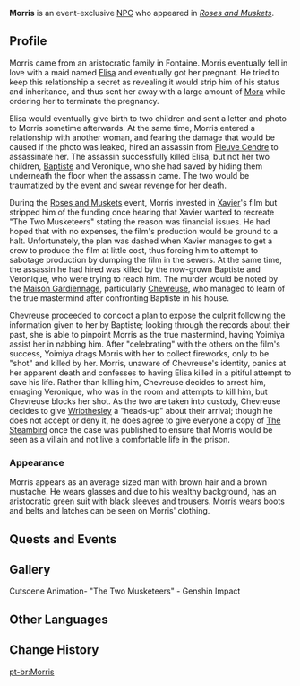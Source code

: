 {{Character Infobox
|type             = Event NPC
|image            = NPC Morris.png
|region           = Fontaine
|location         = Fontaine
|spouse           = Elisa
|spouseNote       = lover
|child            = Baptiste
|childNote        = son
|child2           = Veronique
|childNote2       = daughter
|voiceEN          = 
|voiceCN          = 
|voiceJP          = 
|voiceKR          = 
}}
'''Morris''' is an event-exclusive [[NPC]] who appeared in ''[[Roses and Muskets]]''.

==Profile==
Morris came from an aristocratic family in Fontaine. Morris eventually fell in love with a maid named [[Elisa]] and eventually got her pregnant. He tried to keep this relationship a secret as revealing it would strip him of his status and inheritance, and thus sent her away with a large amount of [[Mora]] while ordering her to terminate the pregnancy.

Elisa would eventually give birth to two children and sent a letter and photo to Morris sometime afterwards. At the same time, Morris entered a relationship with another woman, and fearing the damage that would be caused if the photo was leaked, hired an assassin from [[Court of Fontaine: Fleuve Cendre|Fleuve Cendre]] to assassinate her. The assassin successfully killed Elisa, but not her two children, [[Baptiste]] and Veronique, who she had saved by hiding them underneath the floor when the assassin came. The two would be traumatized by the event and swear revenge for her death.

During the [[Roses and Muskets]] event, Morris invested in [[Xavier]]'s film but stripped him of the funding once hearing that Xavier wanted to recreate "The Two Musketeers" stating the reason was financial issues. He had hoped that with no expenses, the film's production would be ground to a halt. Unfortunately, the plan was dashed when Xavier manages to get a crew to produce the film at little cost, thus forcing him to attempt to sabotage production by dumping the film in the sewers. At the same time, the assassin he had hired was killed by the now-grown Baptiste and Veronique, who were trying to reach him. The murder would be noted by the [[Maison Gardiennage]], particularly [[Chevreuse]], who managed to learn of the true mastermind after confronting Baptiste in his house.

Chevreuse proceeded to concoct a plan to expose the culprit following the information given to her by Baptiste; looking through the records about their past, she is able to pinpoint Morris as the true mastermind, having Yoimiya assist her in nabbing him. After "celebrating" with the others on the film's success, Yoimiya drags Morris with her to collect fireworks, only to be "shot" and killed by her. Morris, unaware of Chevreuse's identity, panics at her apparent death and confesses to having Elisa killed in a pitiful attempt to save his life. Rather than killing him, Chevreuse decides to arrest him, enraging Veronique, who was in the room and attempts to kill him, but Chevreuse blocks her shot. As the two are taken into custody, Chevreuse decides to give [[Wriothesley]] a "heads-up" about their arrival; though he does not accept or deny it, he does agree to give everyone a copy of [[The Steambird]] once the case was published to ensure that Morris would be seen as a villain and not live a comfortable life in the prison.

===Appearance===
Morris appears as an average sized man with brown hair and a brown mustache. He wears glasses and due to his wealthy background, has an aristocratic green suit with black sleeves and trousers. Morris wears boots and belts and latches can be seen on Morris' clothing.

==Quests and Events==
{{Quests and Events}}
<!--
==Idle Quotes==
{{Dialogue Start}}
: {{DIcon|Idle}} {{Tx}}
:: {{A|VO {{subst:#titleparts:{{subst:PAGENAME}}}} 01.ogg}} "{{Tx}}"
{{Dialogue End}}

==Dialogue==
{{Dialogue Start}}
:'''{{subst:#titleparts:{{subst:PAGENAME}}}}:''' 
:{{DIcon}}
{{Dialogue End}}
-->
==Gallery==
<gallery>
Cutscene Animation- "The Two Musketeers" - Genshin Impact
</gallery>

==Other Languages==
{{Other Languages|default_hidden=1
|en      = Morris
|zhs     = 莫里斯
|zhs_rm  = Mòlǐsī
|zht     = 莫里斯
|zht_rm  = Mòlǐsī
|ja      = モリス
|ja_rm   = Morisu
|ko      = 모리스
|ko_rm   = 
|es      = Morris
|fr      = Morris
|ru      = Моррис
|th      = Morris
|vi      = Morris
|de      = Morris
|id      = Morris
|pt      = Morris
|tr      = Morris
|it      = Morris
}}

==Change History==
{{Change History|4.3}}
<!--
==References==
{{Reflist}}
-->

[[pt-br:Morris]]